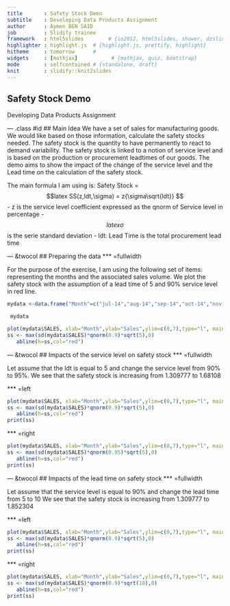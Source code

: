 ```yaml
---
title       : Safety Stock Demo
subtitle    : Developing Data Products Assignment
author      : Aymen BEN SAID
job         : Slidify trainee
framework   : html5slides        # {io2012, html5slides, shower, dzslides, ...}
highlighter : highlight.js  # {highlight.js, prettify, highlight}
hitheme     : tomorrow      # 
widgets     : [mathjax]           # {mathjax, quiz, bootstrap}
mode        : selfcontained # {standalone, draft}
knit        : slidify::knit2slides
---
```



## Safety Stock Demo
Developing Data Products Assignment


--- .class #id
## Main Idea
We have a set of sales for manufacturing goods. We would like based on those information, calculate the safety stocks needed. The safety stock is the quantity to have permanently to react to demand variability. The safety stock is linked to a notion of service level and is based on the production or procurement leadtimes of our goods.
The demo aims to show the impact of the change of the service level and the Lead time on the calculation of the safety stock.

The main formula I am using is: Safety Stock = 
$$latex
SS(z,ldt,\sigma) = z{\sigma\sqrt{ldt}}   
$$
- z is the service level coefficient expressed as the qnorm of Service level in percentage
- $$latex \sigma $$ is the serie standard deviation
- ldt: Lead Time is the total procurement lead time

--- &twocol
## Preparing the data
*** =fullwidth

For the purpose of the exercise, I am using the following set of items: representing the months and the associated sales volume. We plot the safety stock with the assumption of a lead time of 5 and 90% service level in red line.    

```r

mydata <-data.frame("Month"=c("jul-14","aug-14","sep-14","oct-14","nov-14","dec-14"),"SALES"=c(5.91,5.01,5.03,5.29,5.97,5.89))

 mydata
```
```r
plot(mydata$SALES, xlab="Month",ylab="Sales",ylim=c(0,7),type="l", main='Total Sales')
ss <- max(sd(mydata$SALES)*qnorm(0.9)*sqrt(5),0)
   abline(h=ss,col="red")
```

--- &twocol
## Impacts of the service level on safety stock
*** =fullwidth

Let assume that the ldt is equal to 5 and change the service level from 90% to 95%.
We see that the safety stock is increasing from 1.309777 to 1.68108

*** =left
```r
plot(mydata$SALES, xlab="Month",ylab="Sales",ylim=c(0,7),type="l", main='Total Sales')
ss <- max(sd(mydata$SALES)*qnorm(0.9)*sqrt(5),0)
   abline(h=ss,col="red")
print(ss)
```
*** =right
```r
plot(mydata$SALES, xlab="Month",ylab="Sales",ylim=c(0,7),type="l", main='Total Sales')
ss <- max(sd(mydata$SALES)*qnorm(0.95)*sqrt(5),0)
   abline(h=ss,col="red")
print(ss)
```

--- &twocol
## Impacts of the lead time on safety stock
*** =fullwidth

Let assume that the service level is equal to 90% and change the lead time from 5 to 10
We see that the safety stock is increasing from 1.309777 to 1.852304

*** =left
```r
plot(mydata$SALES, xlab="Month",ylab="Sales",ylim=c(0,7),type="l", main='Total Sales')
ss <- max(sd(mydata$SALES)*qnorm(0.9)*sqrt(5),0)
   abline(h=ss,col="red")
print(ss)
```
*** =right
```r
plot(mydata$SALES, xlab="Month",ylab="Sales",ylim=c(0,7),type="l", main='Total Sales')
ss <- max(sd(mydata$SALES)*qnorm(0.9)*sqrt(10),0)
   abline(h=ss,col="red")
print(ss)
```



